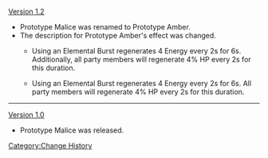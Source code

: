 [[Version 1.2]]
*Prototype Malice was renamed to Prototype Amber.
*The description for Prototype Amber's effect was changed.
**{{Color|Old description:}} Using an Elemental Burst regenerates 4 Energy every 2s for 6s. <span class="bg-highlight">Additionally,</span> all party members will regenerate 4% HP every 2s for this duration.
**{{Color|New description:}} Using an Elemental Burst regenerates 4 Energy every 2s for 6s. All party members will regenerate 4% HP every 2s for this duration.
----
[[Version 1.0]]
*Prototype Malice was released.
<noinclude>[[Category:Change History]]</noinclude>